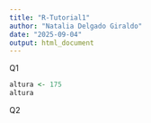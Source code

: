 ```yaml
---
title: "R-Tutorial1"
author: "Natalia Delgado Giraldo"
date: "2025-09-04"
output: html_document
---
```


Q1
```r
altura <- 175
altura
```
Q2
